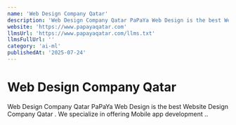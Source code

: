 ```yaml
---
name: 'Web Design Company Qatar'
description: 'Web Design Company Qatar PaPaYa Web Design is the best Website Design Company Qatar . We specialize in offering Mobile app development ..'
website: 'https://www.papayaqatar.com'
llmsUrl: 'https://www.papayaqatar.com/llms.txt'
llmsFullUrl: ''
category: 'ai-ml'
publishedAt: '2025-07-24'
---
```


# Web Design Company Qatar

Web Design Company Qatar PaPaYa Web Design is the best Website Design Company Qatar . We specialize in offering Mobile app development ..
